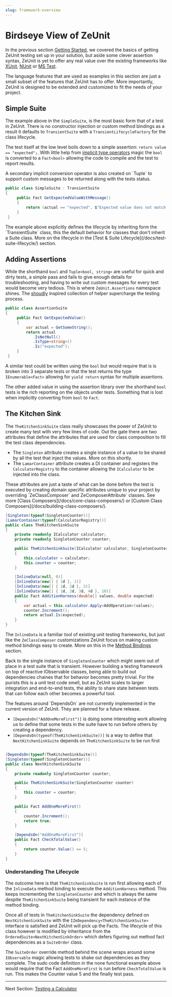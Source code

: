 ```yaml
---
slug: framework-overview
---
```


# Birdseye View of ZeUnit

In the previous section [Getting Started](/), we covered the basics of getting ZeUnit testing set up in your solution, but aside some clever assertion syntax, ZeUnit is yet to offer any real value over the existing frameworks like <a href="https://xunit.net/" target="_blank">XUnit</a>, <a href="https://nunit.org/" target="_blank">NUnit</a> or <a href="https://learn.microsoft.com/en-us/dotnet/core/testing/unit-testing-with-mstest" target="_blank">MS Test</a>. 

<Notes title="Make ZeUnit Yours">
The language features that are used as examples in this section are just a small subset of the features that ZeUnit has to offer.  More importantly, ZeUnit is designed to be extended and customized to fit the needs of your project.  
</Notes>

## Simple Suite

The example above in the `SimpleSuite`, is the most basic form that of a test in ZeUnit.  There is no constructor injection or custom method bindings as a result it defaults to `TransientSuite` with a `TransientLifecycleFactory` for the class lifecycle.

The test itself at the low level boils down to a simple assertion: `return value == "expected";`.   With little help from <a href="https://learn.microsoft.com/en-us/dotnet/csharp/language-reference/operators/user-defined-conversion-operators" target="_blank">implicit type operators</a> magic the `bool` is converted to a `Fact<bool>` allowing the code to compile and the test to report results. 

<Notes>
A secondary implicit conversion operator is also created on `Tuple<bool, string>` to support custom messages to be returned along with the tests status.
</Notes>

```csharp
public class SimpleSuite : TransientSuite
{
     public Fact GetExpectedValueWithMessage()
     {       
         return (actual == "expected", $"Expected value does not match {actual}!!");
     }
 }
```

<Notes title="Suite Lifecycle">
The example above explicitly defines the lifecycle by inheriting form the `TransientSuite` class, this the default behavior for classes that don't inherit a Suite class.  More on the lifecycle in the [Test & Suite Lifecycle](/docs/test-suite-lifecycle/) section.
</Notes>

## Adding Assertions

While the shorthand `bool` and `Tuple<bool, string>` are useful for quick and dirty tests, a simple pass and fails to give enough details for troubleshooting, and having to write out custom messages for every test would become very tedious.  This is where `ZeUnit.Assertions` namespace shines.  The <a href="https://docs.shouldly.org/documentation/getting-started" target="_blank">shoudly</a> inspired collection of helper supercharge the testing process.

```csharp
public class AssertionSuite
{
     public Fact GetExpectedValue()
     {   
         var actual = GetSomeString();    
         return actual
            .IsNotNull()
            .IsType<string>()
            .Is("expected");
     }
 }
``` 

A similar test could be written using the `bool` but would require that is is broken into 3 separate tests or that the test returns the type `IEnumerable<Fact>` allowing for `yield return` syntax for multiple assertions.

The other added value in using the assertion library over the shorthand `bool` tests is the rich reporting on the objects under tests.  Something that is lost when implicitly converting from `bool` to `Fact`.

## The Kitchen Sink

The `TheKitchenSinkSuite` class really showcases the power of ZeUnit to create many test with very few lines of code.  Out the gate there are two attributes that define the attributes that are used for class composition to fill the test class dependencies.  

- The `Singleton` attribute creates a single instance of a value to be shared by all the test that inject the values.  More on this shortly.
- The `LamarContainer` attribute creates a DI container and registers the `CalculatorRegistry` to the container allowing the `ICalculator` to be injected into the class.

<Notes title="Class Composition">
These attributes are just a taste of what can be done before the test is executed by creating domain specific attributes unique to your project by overriding `ZeClassComposer` and ZeComposerAttribute` classes.  See more [Class Composers](/docs/core-class-composers/) or [Custom Class Composers](/docs/building-class-composers/).
</Notes>

```csharp
[Singleton(typeof(SingletonCounter))]
[LamarContainer(typeof(CalculatorRegistry))]
public class TheKitchenSinkSuite
{
    private readonly ICalculator calculator;
    private readonly SingletonCounter counter;

    public TheKitchenSinkSuite(ICalculator calculator, SingletonCounter counter)
    {
        this.calculator = calculator;
        this.counter = counter;
    }

    [InlineData(null, 0)]
    [InlineData(new[] { 1d }, 1)]
    [InlineData(new[] { 1d, 2d }, 3)]
    [InlineData(new[] { 1d, 2d, 3d, 4d }, 10)]
    public Fact AdditionHarness(double[] values, double expected)
    {            
        var actual = this.calculator.Apply<AddOperation>(values);
        counter.Increment();
        return actual.Is(expected);
    }    
}
```
The `InlineData` is a familiar tool of existing unit testing frameworks, but just like the `ZeClassComposer` customizations ZeUnit focus on making custom method bindings easy to create.  More on this in the [Method Bindings](/docs/core-method-binders/) section.

Back to the single instance of `SingletonCounter` which might seem out of place in a test suite that is transient.  However building a testing framework on top of reactive IObservable classes, being able to build out dependencies chaines that for behavior becomes pretty trivial.  For the purists this is a unit test code smell, but as ZeUnit scales to larger integration and end-to-end tests, the ability to share state between tests that can follow each other becomes a powerful tool.

<Warning title="Prototype">
The features around `DependsOn` are not currently implemented in the current version of ZeUnit.  They are planned for a future release.
</Warning>

- `[DependsOn("AddOneMoreFirst")]` is doing some interesting work allowing us to define that some tests in the suite have to run before others by creating a dependency.
- `[DependsOn(typeof(TheKitchenSinkSuite))]` is a way to define that `NextKitchenSinkSuite` depends on `TheKitchenSinkSuite` to be run first 


```csharp

[DependsOn(typeof(TheKitchenSinkSuite))]
[Singleton(typeof(SingletonCounter))]
public class NextKitchenSinkSuite     
{    
    private readonly SingletonCounter counter;

    public TheKitchenSinkSuite(SingletonCounter counter)
    {        
        this.counter = counter;
    }

    public Fact AddOneMoreFirst()
    {            
        counter.Increment();
        return true;
    }    

    [DependsOn("AddOneMoreFirst")]
    public Fact CheckTotalValue()
    {                    
        return counter.Value() == 5;
    }    
}
```

### Understanding The Lifecycle 

The outcome here is that `TheKitchenSinkSuite` is run first allowing each of the `InlineData` method binding to execute the `AdditionHarness` method.  This keeps incrementing the `SingletonCounter` and which is always the same despite `TheKitchenSinkSuite` being transient for each instance of the method binding.

Once all of tests in `TheKitchenSinkSuite` the dependency defined on `NextKitchenSinkSuite` with the `IZeDependency<TheKitchenSinkSuite>` interface is satisfied and ZeUnit will pick up the Facts.  The lifecycle of this class however is modified by inheritance from the `OrderedSuite<NextKitchenSinkOrder>` which defers figuring out method fact dependencies as a `SuiteOrder` class.

The `SuiteOrder` override method behind the scene wraps around some `IObservable` magic allowing tests to shake out dependencies as they complete.  The sudo code definition in the none functional example above would require that the Fact `AddOneMoreFirst` is run before `CheckTotalValue` is run.  This makes the Counter value 5 and the finally test pass.

---

Next Section: [Testing a Calculator](/docs/example-calculator-tests/)
